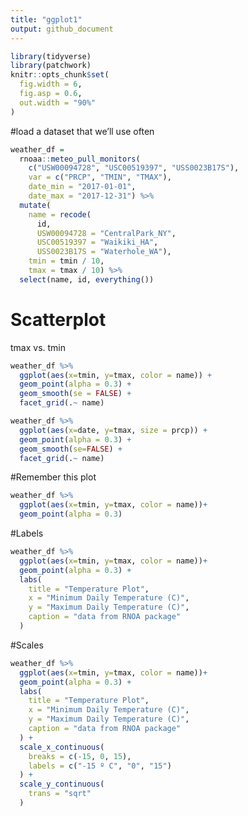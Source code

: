 ```yaml
---
title: "ggplot1"
output: github_document
---
```

```r
library(tidyverse)
library(patchwork)
knitr::opts_chunk$set(
  fig.width = 6,
  fig.asp = 0.6,
  out.width = "90%"
)
```
#load a dataset that we'll use often
```r
weather_df = 
  rnoaa::meteo_pull_monitors(
    c("USW00094728", "USC00519397", "USS0023B17S"),
    var = c("PRCP", "TMIN", "TMAX"), 
    date_min = "2017-01-01",
    date_max = "2017-12-31") %>%
  mutate(
    name = recode(
      id, 
      USW00094728 = "CentralPark_NY", 
      USC00519397 = "Waikiki_HA",
      USS0023B17S = "Waterhole_WA"),
    tmin = tmin / 10,
    tmax = tmax / 10) %>%
  select(name, id, everything())
```

# Scatterplot
tmax vs. tmin
```r
weather_df %>% 
  ggplot(aes(x=tmin, y=tmax, color = name)) +
  geom_point(alpha = 0.3) + 
  geom_smooth(se = FALSE) +
  facet_grid(.~ name)
```

```r
weather_df %>% 
  ggplot(aes(x=date, y=tmax, size = prcp)) +
  geom_point(alpha = 0.3) +
  geom_smooth(se=FALSE) +
  facet_grid(.~ name)
```
#Remember this plot

```r
weather_df %>% 
  ggplot(aes(x=tmin, y=tmax, color = name))+
  geom_point(alpha = 0.3)
```
#Labels

```r
weather_df %>% 
  ggplot(aes(x=tmin, y=tmax, color = name))+
  geom_point(alpha = 0.3) +
  labs(
    title = "Temperature Plot",
    x = "Minimum Daily Temperature (C)",
    y = "Maximum Daily Temperature (C)",
    caption = "data from RNOA package"
  )
```

#Scales
```r
weather_df %>% 
  ggplot(aes(x=tmin, y=tmax, color = name))+
  geom_point(alpha = 0.3) +
  labs(
    title = "Temperature Plot",
    x = "Minimum Daily Temperature (C)",
    y = "Maximum Daily Temperature (C)",
    caption = "data from RNOA package"
  ) + 
  scale_x_continuous(
    breaks = c(-15, 0, 15),
    labels = c("-15 º C", "0", "15")
  ) +
  scale_y_continuous(
    trans = "sqrt"
  )
```
